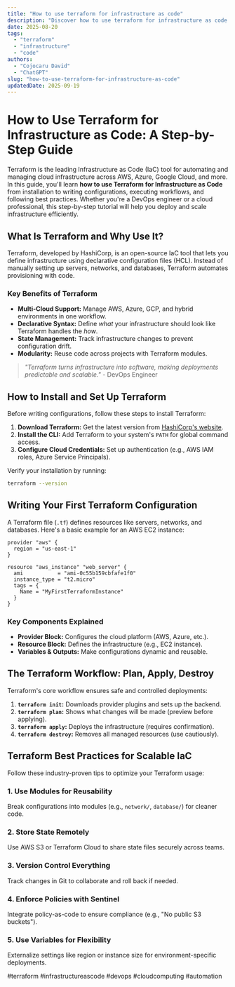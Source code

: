 ```yaml
---
title: "How to use terraform for infrastructure as code"
description: "Discover how to use terraform for infrastructure as code with this in-depth guide, providing actionable insights and practical tips to boost your knowledge and results."
date: 2025-08-20
tags:
  - "terraform"
  - "infrastructure"
  - "code"
authors:
  - "Cojocaru David"
  - "ChatGPT"
slug: "how-to-use-terraform-for-infrastructure-as-code"
updatedDate: 2025-09-19
---
```


# How to Use Terraform for Infrastructure as Code: A Step-by-Step Guide  

Terraform is the leading Infrastructure as Code (IaC) tool for automating and managing cloud infrastructure across AWS, Azure, Google Cloud, and more. In this guide, you'll learn **how to use Terraform for Infrastructure as Code** from installation to writing configurations, executing workflows, and following best practices. Whether you're a DevOps engineer or a cloud professional, this step-by-step tutorial will help you deploy and scale infrastructure efficiently.  

## What Is Terraform and Why Use It?  

Terraform, developed by HashiCorp, is an open-source IaC tool that lets you define infrastructure using declarative configuration files (HCL). Instead of manually setting up servers, networks, and databases, Terraform automates provisioning with code.  

### Key Benefits of Terraform  

- **Multi-Cloud Support:** Manage AWS, Azure, GCP, and hybrid environments in one workflow.  
- **Declarative Syntax:** Define *what* your infrastructure should look like Terraform handles the *how*.  
- **State Management:** Track infrastructure changes to prevent configuration drift.  
- **Modularity:** Reuse code across projects with Terraform modules.  

> _"Terraform turns infrastructure into software, making deployments predictable and scalable."_ - DevOps Engineer  

## How to Install and Set Up Terraform  

Before writing configurations, follow these steps to install Terraform:  

1. **Download Terraform:** Get the latest version from [HashiCorp's website](https://www.terraform.io/downloads).  
2. **Install the CLI:** Add Terraform to your system's `PATH` for global command access.  
3. **Configure Cloud Credentials:** Set up authentication (e.g., AWS IAM roles, Azure Service Principals).  

Verify your installation by running:  

```bash  
terraform --version  
```  

## Writing Your First Terraform Configuration  

A Terraform file (`.tf`) defines resources like servers, networks, and databases. Here's a basic example for an AWS EC2 instance:  

```hcl  
provider "aws" {  
  region = "us-east-1"  
}  

resource "aws_instance" "web_server" {  
  ami           = "ami-0c55b159cbfafe1f0"  
  instance_type = "t2.micro"  
  tags = {  
    Name = "MyFirstTerraformInstance"  
  }  
}  
```  

### Key Components Explained  

- **Provider Block:** Configures the cloud platform (AWS, Azure, etc.).  
- **Resource Block:** Defines the infrastructure (e.g., EC2 instance).  
- **Variables & Outputs:** Make configurations dynamic and reusable.  

## The Terraform Workflow: Plan, Apply, Destroy  

Terraform's core workflow ensures safe and controlled deployments:  

1. **`terraform init`:** Downloads provider plugins and sets up the backend.  
2. **`terraform plan`:** Shows what changes will be made (preview before applying).  
3. **`terraform apply`:** Deploys the infrastructure (requires confirmation).  
4. **`terraform destroy`:** Removes all managed resources (use cautiously).  

## Terraform Best Practices for Scalable IaC  

Follow these industry-proven tips to optimize your Terraform usage:  

### 1. Use Modules for Reusability  
Break configurations into modules (e.g., `network/`, `database/`) for cleaner code.  

### 2. Store State Remotely  
Use AWS S3 or Terraform Cloud to share state files securely across teams.  

### 3. Version Control Everything  
Track changes in Git to collaborate and roll back if needed.  

### 4. Enforce Policies with Sentinel  
Integrate policy-as-code to ensure compliance (e.g., "No public S3 buckets").  

### 5. Use Variables for Flexibility  
Externalize settings like region or instance size for environment-specific deployments.  

#terraform #infrastructureascode #devops #cloudcomputing #automation